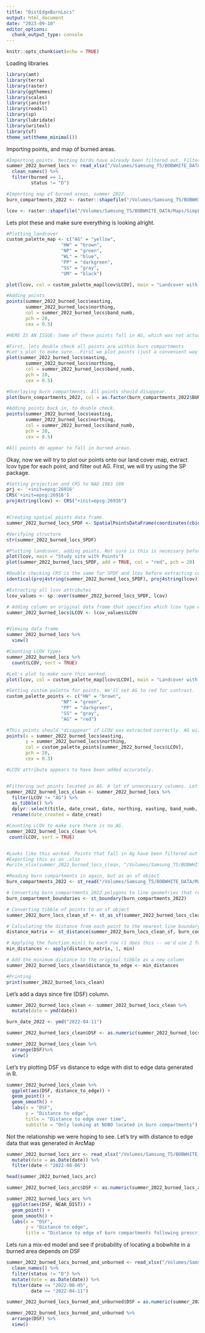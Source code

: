 ```yaml
---
title: "DistEdgeBurnLocs"
output: html_document
date: "2023-09-10"
editor_options: 
  chunk_output_type: console
---
```


```r
knitr::opts_chunk$set(echo = TRUE)
```

Loading libraries
```r
library(amt)
library(terra)
library(raster)
library(ggthemes)
library(scales)
library(janitor)
library(readxl)
library(sp)
library(lubridate)
library(writexl)
library(sf)
theme_set(theme_minimal())
```

Importing points, and map of burned areas.
```r
#Importing points. Nesting birds have already been filtered out. Filtering for birds found in burned units (this attribute was added earlier in ArcGis)
summer_2022_burned_locs <- read_xlsx("/Volumes/Samsung_T5/BOBWHITE_DATA/Clean/Sum2022BurnedDist.xlsx") %>%
  clean_names() %>%
  filter(burned == 1,
         status != "D") 

#Importing map of burned areas, summer 2022.
burn_compartments_2022 <- raster::shapefile("/Volumes/Samsung_T5/BOBWHITE_DATA/Maps/Burn_Compartments2022/2022_BurnUnits.shp")

lcov <- raster::shapefile("/Volumes/Samsung_T5/BOBWHITE_DATA/Maps/SimpLcovLumped/SimplifiedLCOV_LumpedAbbreviated.shp")
```

Lets plot these and make sure everything is looking alright.
```r
#Plotting landcover
custom_palette_map <- c("AG" = "yellow", 
                    "HW" = "brown",
                    "NP" = "green",
                    "WL" = "blue",
                    "PP" = "darkgreen",
                    "SS" = "gray",
                    "UM" = "black")

plot(lcov, col = custom_palette_map[lcov$LCOV], main = "Landcover with Points")

#Adding points
points(summer_2022_burned_locs$easting, 
       summer_2022_burned_locs$northing, 
       col = summer_2022_burned_locs$band_numb, 
       pch = 20, 
       cex = 0.5)

#HERE IS AN ISSUE: Some of these points fall in AG, which was not actually burned (but within burn compartments). We must plot our points, extract covariates (lcov type) for each point, and filter out points in AG.

#First, lets double check all points are within burn compartments
#Let's plot to make sure...First we plot points (just a convenient way to set extent, since map of burn compartments is all of Ichauway)
plot(summer_2022_burned_locs$easting, 
       summer_2022_burned_locs$northing, 
       col = summer_2022_burned_locs$band_numb, 
       pch = 20, 
       cex = 0.5)

#Overlaying burn compartments. All points should disappear.
plot(burn_compartments_2022, col = as.factor(burn_compartments_2022$BURNDATE), add = TRUE)

#Adding points back in, to double check.
points(summer_2022_burned_locs$easting, 
       summer_2022_burned_locs$northing, 
       col = summer_2022_burned_locs$band_numb, 
       pch = 20, 
       cex = 0.5)

#All points do appear to fall in burned areas.
```

Okay, now we will try to plot our points onto our land cover map, extract lcov type for each point, and filter out AG.
First, we will try using the SP package. 
```r
#Setting projection and CRS to NAD 1983 16N
prj <- '+init=epsg:26916'
CRS('+init=epsg:26916')
proj4string(lcov) <- CRS("+init=epsg:26916") 


#Creating spatial points data frame.
summer_2022_burned_locs_SPDF <- SpatialPointsDataFrame(coordinates(cbind(summer_2022_burned_locs$easting, summer_2022_burned_locs$northing)), data = summer_2022_burned_locs, proj4string = CRS(prj))

#Verifying structure
str(summer_2022_burned_locs_SPDF)

#Plotting landcover, adding points. Not sure is this is necessary before running sp::over()...
plot(lcov, main = "Study site with Points") 
plot(summer_2022_burned_locs_SPDF, add = TRUE, col = "red", pch = 20)

#Double checking CRS is the same for SPDF and lcov before extracting covariates.
identical(proj4string(summer_2022_burned_locs_SPDF), proj4string(lcov))

#Extracting all lcov attributes
lcov_values <- sp::over(summer_2022_burned_locs_SPDF, lcov)

# Adding column on original data frame that specifies which lcov type each point falls into. Only adding LCOV attribute (there are a lot)
summer_2022_burned_locs$LCOV <- lcov_values$LCOV


#Viewing data frame
summer_2022_burned_locs %>%
  view()

#Counting LCOV types
summer_2022_burned_locs %>%
  count(LCOV, sort = TRUE)

#Let's plot to make sure this worked.
plot(lcov, col = custom_palette_map[lcov$LCOV], main = "Landcover with Points (SP)")

#Setting custom palette for points. We'll set AG to red for contrast.
custom_palette_points <- c("HW" = "brown",
                    "NP" = "green",
                    "PP" = "darkgreen",
                    "SS" = "gray",
                    "AG" = "red")

#This points should "disappear" if LCOV was extracted correctly. AG will be the exception and contrast with background.
points(x = summer_2022_burned_locs$easting, 
       y = summer_2022_burned_locs$northing, 
       col = custom_palette_points[summer_2022_burned_locs$LCOV], 
       pch = 20, 
       cex = 0.3)

#LCOV attribute appears to have been added accurately.


#Filtering out points located in AG. A lot of unnecessary columns. Let's refine and make it a tibble since its 2023.
summer_2022_burned_locs_clean <- summer_2022_burned_locs %>% 
  filter(LCOV != "AG") %>% 
  as_tibble() %>%
  dplyr::select(title, date_creat, date, northing, easting, band_numb, trap_locat, LCOV) %>%
  rename(date_created = date_creat)

#Counting LCOV to make sure there is no AG.
summer_2022_burned_locs_clean %>%
 count(LCOV, sort = TRUE)


#Looks like this worked. Points that fall in Ag have been filtered out and LCOV column is correct. This may be useful, later.
#Exporting this as an .xlsx
#write_xlsx(summer_2022_burned_locs_clean, "/Volumes/Samsung_T5/BOBWHITE_DATA/Clean/summer_2022_burned_locs_clean.xlsx")
```

```r
#Reading burn compartments in again, but as an sf object
burn_compartments_2022 <- st_read("/Volumes/Samsung_T5/BOBWHITE_DATA/Maps/Burn_Compartments2022/2022_BurnUnits.shp")

# Converting burn_compartments_2022 polygons to line geometries that represent their boundaries. This is necessary to calc min distances later.
burn_compartment_boundaries <- st_boundary(burn_compartments_2022)

# Converting tibble of points to an sf object
summer_2022_burn_locs_clean_sf <- st_as_sf(summer_2022_burned_locs_clean, coords = c("easting", "northing"), crs = st_crs(burn_compartments_2022))

# Calculating the distance from each point to the nearest line boundary of the burn compartments, storing it in matrix
distance_matrix <- st_distance(summer_2022_burn_locs_clean_sf, burn_compartment_boundaries)

# Applying the function min() to each row (1 does this -- we'd use 2 for columns) in the distance matrix
min_distances <- apply(distance_matrix, 1, min)

# Add the minimum distance to the original tibble as a new column
summer_2022_burned_locs_clean$distance_to_edge <- min_distances

#Printing
print(summer_2022_burned_locs_clean)
```

Let's add a days since fire (DSF) column.
```r
summer_2022_burned_locs_clean <- summer_2022_burned_locs_clean %>%
  mutate(date = ymd(date))

burn_date_2022 <- ymd("2022-04-11")

summer_2022_burned_locs_clean$DSF <- as.numeric(summer_2022_burned_locs_clean$date - burn_date_2022)

summer_2022_burned_locs_clean %>%
  arrange(DSF)%>%
  view()
```

Let's try plotting DSF vs distance to edge with dist to edge data generated in R.
```r
summer_2022_burned_locs_clean %>%
  ggplot(aes(DSF, distance_to_edge)) +
  geom_point() +
  geom_smooth() +
  labs(x = "DSF",
       y = "Distance to edge",
       title = "Distance to edge over time",
       subtitle = "Only looking at NOBO located in burn compartments")
```

Not the relationship we were hoping to see. Let's try with distance to edge data that was generated in ArcMap
```r
summer_2022_burned_locs_arc <- read_xlsx("/Volumes/Samsung_T5/BOBWHITE_DATA/Clean/summer_2022_burn_locs_wDTE_arc.xlsx") %>%
  mutate(date = as.Date(date)) %>%
  filter(date < "2022-08-06")

head(summer_2022_burned_locs_arc)

summer_2022_burned_locs_arc$DSF <- as.numeric(summer_2022_burned_locs_arc$date - burn_date_2022) 

summer_2022_burned_locs_arc %>%
  ggplot(aes(DSF, NEAR_DIST)) +
  geom_point() +
  geom_smooth() +
  labs(x = "DSF",
       y = "Distance to edge",
       title = "Distance to edge of burn compartments following prescribed fire")
```

Lets run a mix-ed model and see if probability of locating a bobwhite in a burned area depends on DSF
```r
summer_2022_burned_locs_burned_and_unburned <- read_xlsx("/Volumes/Samsung_T5/BOBWHITE_DATA/Clean/Sum2022BurnedDist.xlsx") %>%
  clean_names() %>%
  filter(status != "D") %>%
  mutate(date = as.Date(date)) %>%
  filter(date <= "2022-08-05",
         date >= "2022-04-11")

summer_2022_burned_locs_burned_and_unburned$DSF = as.numeric(summer_2022_burned_locs_burned_and_unburned$date - burn_date_2022)

summer_2022_burned_locs_burned_and_unburned %>%
  arrange(DSF) %>%
  view()
```

